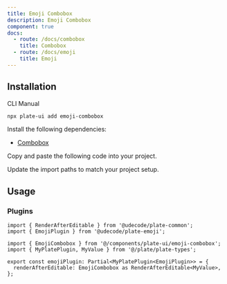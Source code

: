 ```yaml
---
title: Emoji Combobox
description: Emoji Combobox
component: true
docs:
  - route: /docs/combobox
    title: Combobox
  - route: /docs/emoji
    title: Emoji
---
```


<ComponentPreview name="playground-demo" id="emoji" />

## Installation

<Tabs defaultValue="cli">

<TabsList>
<TabsTrigger value="cli">CLI</TabsTrigger>
<TabsTrigger value="manual">Manual</TabsTrigger>
</TabsList>
<TabsContent value="cli">

```bash
npx plate-ui add emoji-combobox
```

</TabsContent>

<TabsContent value="manual">

<Steps>

<Step>

Install the following dependencies:

- [Combobox](/docs/combobox)

</Step>

<Step>Copy and paste the following code into your project.</Step>

<ComponentSource name="emoji-combobox" />

<Step>Update the import paths to match your project setup.</Step>

</Steps>

</TabsContent>

</Tabs>

## Usage

### Plugins

```tsx
import { RenderAfterEditable } from '@udecode/plate-common';
import { EmojiPlugin } from '@udecode/plate-emoji';

import { EmojiCombobox } from '@/components/plate-ui/emoji-combobox';
import { MyPlatePlugin, MyValue } from '@/plate/plate-types';

export const emojiPlugin: Partial<MyPlatePlugin<EmojiPlugin>> = {
  renderAfterEditable: EmojiCombobox as RenderAfterEditable<MyValue>,
};
```

